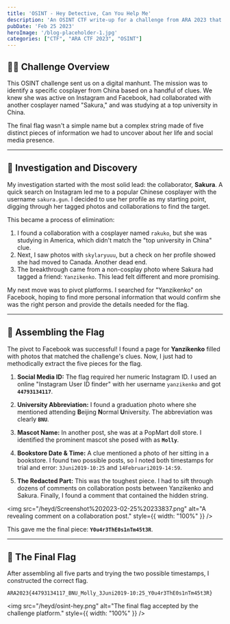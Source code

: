 ```yaml
---
title: 'OSINT - Hey Detective, Can You Help Me'
description: 'An OSINT CTF write-up for a challenge from ARA 2023 that involved tracking down a cosplayer across Instagram and Facebook to assemble a multi-part flag.'
pubDate: 'Feb 25 2023'
heroImage: '/blog-placeholder-1.jpg'
categories: ["CTF", "ARA CTF 2023", "OSINT"]
---
```


## 🕵️‍♀️ Challenge Overview

This OSINT challenge sent us on a digital manhunt. The mission was to identify a specific cosplayer from China based on a handful of clues. We knew she was active on Instagram and Facebook, had collaborated with another cosplayer named "Sakura," and was studying at a top university in China.

The final flag wasn't a simple name but a complex string made of five distinct pieces of information we had to uncover about her life and social media presence.

---

## 🧠 Investigation and Discovery

My investigation started with the most solid lead: the collaborator, **Sakura**. A quick search on Instagram led me to a popular Chinese cosplayer with the username `sakura.gun`. I decided to use her profile as my starting point, digging through her tagged photos and collaborations to find the target.

This became a process of elimination:
1.  I found a collaboration with a cosplayer named `rakuko`, but she was studying in America, which didn't match the "top university in China" clue.
2.  Next, I saw photos with `skylaryuuu`, but a check on her profile showed she had moved to Canada. Another dead end.
3.  The breakthrough came from a non-cosplay photo where Sakura had tagged a friend: `Yanzikenko`. This lead felt different and more promising.

My next move was to pivot platforms. I searched for "Yanzikenko" on Facebook, hoping to find more personal information that would confirm she was the right person and provide the details needed for the flag.

---

## 🔧 Assembling the Flag

The pivot to Facebook was successful! I found a page for **Yanzikenko** filled with photos that matched the challenge's clues. Now, I just had to methodically extract the five pieces for the flag.

1.  **Social Media ID:** The flag required her numeric Instagram ID. I used an online "Instagram User ID finder" with her username `yanzikenko` and got **`44793134117`**.

2.  **University Abbreviation:** I found a graduation photo where she mentioned attending **B**eijing **N**ormal **U**niversity. The abbreviation was clearly **`BNU`**.

3.  **Mascot Name:** In another post, she was at a PopMart doll store. I identified the prominent mascot she posed with as **`Molly`**.

4.  **Bookstore Date & Time:** A clue mentioned a photo of her sitting in a bookstore. I found two possible posts, so I noted both timestamps for trial and error: `3Juni2019-10:25` and `14Februari2019-14:59`.

5.  **The Redacted Part:** This was the toughest piece. I had to sift through dozens of comments on collaboration posts between Yanzikenko and Sakura. Finally, I found a comment that contained the hidden string.

<img src="/heyd/Screenshot%202023-02-25%20233837.png" alt="A revealing comment on a collaboration post." style={{ width: "100%" }} />

This gave me the final piece: **`Y0u4r3ThE0s1nTm45t3R`**.

---

## 🚩 The Final Flag

After assembling all five parts and trying the two possible timestamps, I constructed the correct flag.

```
ARA2023{44793134117_BNU_Molly_3Juni2019-10:25_Y0u4r3ThE0s1nTm45t3R}
```

<img src="/heyd/osint-hey.png" alt="The final flag accepted by the challenge platform." style={{ width: "100%" }} />